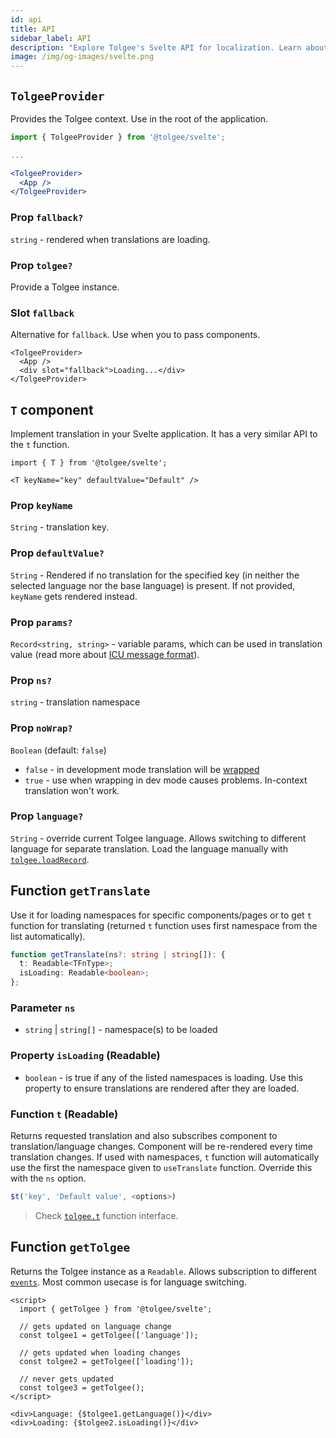 ```yaml
---
id: api
title: API
sidebar_label: API
description: "Explore Tolgee's Svelte API for localization. Learn about TolgeeProvider, T component, getTranslate and getTolgee functions. Includes props, parameters, and usage examples for efficient translation implementation."
image: /img/og-images/svelte.png
---
```


## `TolgeeProvider`

Provides the Tolgee context. Use in the root of the application.

```jsx
import { TolgeeProvider } from '@tolgee/svelte';

...

<TolgeeProvider>
  <App />
</TolgeeProvider>
```

### Prop `fallback?`

`string` - rendered when translations are loading.

### Prop `tolgee?`

Provide a Tolgee instance.

### Slot `fallback`

Alternative for `fallback`. Use when you to pass components.

```svelte
<TolgeeProvider>
  <App />
  <div slot="fallback">Loading...</div>
</TolgeeProvider>
```

## `T` component

Implement translation in your Svelte application. It has a very similar API to the `t` function.

```svelte
import { T } from '@tolgee/svelte';

<T keyName="key" defaultValue="Default" />
```

### Prop `keyName`

`String` - translation key.

### Prop `defaultValue?`

`String` - Rendered if no translation for the specified key (in neither the selected language nor the base language) is present. If not provided, `keyName` gets rendered instead.

### Prop `params?`

`Record<string, string>` - variable params, which can be used in translation value
(read more about [ICU message format](/platform/translation_process/icu_message_format)).

### Prop `ns?`

`string` - translation namespace

### Prop `noWrap?`

`Boolean` (default: `false`)

- `false` - in development mode translation will be [wrapped](/wrapping.mdx)
- `true` - use when wrapping in dev mode causes problems. In-context translation won't work.

### Prop `language?`

`String` - override current Tolgee language. Allows switching to different language for separate translation. Load the language manually with [`tolgee.loadRecord`](/api/core_package/tolgee.mdx#loadrecord).

## Function `getTranslate`

Use it for loading namespaces for specific components/pages or to get `t` function for translating (returned `t` function uses first namespace from the list automatically).

```ts
function getTranslate(ns?: string | string[]): {
  t: Readable<TFnType>;
  isLoading: Readable<boolean>;
};
```

### Parameter `ns`

- `string` | `string[]` - namespace(s) to be loaded

### Property `isLoading` (Readable)

- `boolean` - is true if any of the listed namespaces is loading. Use this property to ensure translations are rendered after they are loaded.

### Function `t` (Readable)

Returns requested translation and also subscribes component to translation/language changes. Component will be re-rendered every time translation changes. If used with namespaces, `t` function will automatically use the first the namespace given to `useTranslate` function. Override this with the `ns` option.

```ts
$t('key', 'Default value', <options>)
```

> Check [`tolgee.t`](/api/core_package/tolgee.mdx#t) function interface.

## Function `getTolgee`

Returns the Tolgee instance as a `Readable`. Allows subscription to different [`events`](/api/core_package/events.mdx). Most common usecase is for language switching.

```svelte
<script>
  import { getTolgee } from '@tolgee/svelte';

  // gets updated on language change
  const tolgee1 = getTolgee(['language']);

  // gets updated when loading changes
  const tolgee2 = getTolgee(['loading']);

  // never gets updated
  const tolgee3 = getTolgee();
</script>

<div>Language: {$tolgee1.getLanguage()}</div>
<div>Loading: {$tolgee2.isLoading()}</div>
```
